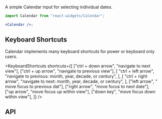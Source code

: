 
A simple Calendar input for selecting individual dates.

```jsx live showImports
import Calendar from "react-widgets/Calendar";

<Calendar />;
```

## Keyboard Shortcuts

Calendar implements many keyboard shortcuts for power or keyboard only users.

<KeyboardShortcuts
  shortcuts={[
    ["ctrl + down arrow", "navigate to next view"],
    ["ctrl + up arrow", "navigate to previous view"],
    [
      "ctrl + left arrow",
      "navigate to previous: month, year, decade, or century",
    ],
    [
      "ctrl + right arrow",
      "navigate to next: month, year, decade, or century",
    ],
    ["left arrow", " move focus to previous dat"],
    ["right arrow", "move focus to next date"],
    ["up arrow", "move focus up within view"],
    ["down key", "move focus down within view"],
  ]}
/>

## API

<PropsList props={CalendarMetadata.props} />
